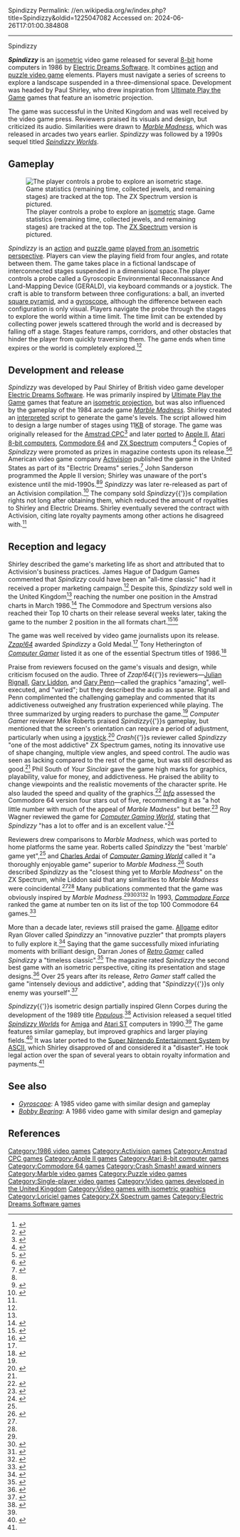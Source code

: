 Spindizzy
Permalink: //en.wikipedia.org/w/index.php?title=Spindizzy&oldid=1225047082
Accessed on: 2024-06-26T17:01:00.384808



------
Spindizzy
{{short description|1986 video game}}{{About|the video game|the form of model car|tether car|9=Spindizzy (disambiguation)}}{{Infobox video game
| title = Spindizzy
| image = spindizzy cover art.jpg
| alt = Artwork of a horizontal rectangular box. The top portion reads "Spindizzy". The left half depicts a yellow grid, and the right half displays advertising and publisher information against a black backdrop.
| caption = Amstrad cover depicting the player controlled probe (GERALD) on an isometric grid.
| developer = [[Electric Dreams Software|Electric Dreams]], [[Loriciels]] (Thomson)
| publisher = Electric Dreams, [[Activision]]
| designer = Paul Shirley
| released = 1986
| genre = [[Action game|Action]], [[Puzzle video game|puzzle]]
| modes = [[Single-player]]
| platforms = [[Amstrad CPC]], [[Apple II]], [[Atari 8-bit]], [[Commodore 64]], [[Enterprise 128]], [[Thomson TO7|Thomson]], [[ZX Spectrum]]
}}

'''''Spindizzy''''' is an [[isometric projection|isometric]] video game released for several [[8-bit]] home computers in 1986 by [[Electric Dreams Software]]. It combines [[Action game|action]] and [[Puzzle video game|puzzle video game]] elements. Players must navigate a series of screens to explore a landscape suspended in a three-dimensional space. Development was headed by Paul Shirley, who drew inspiration from [[Ultimate Play the Game]] games that feature an isometric projection.

The game was successful in the United Kingdom and was well received by the video game press. Reviewers praised its visuals and design, but criticized its audio. Similarities were drawn to ''[[Marble Madness]]'', which was released in arcades two years earlier. ''Spindizzy'' was followed by a 1990s sequel titled ''[[Spindizzy Worlds]]''.

== Gameplay ==
[[File:Spindizzy-Gameplay.png|thumb|left|alt=Horizontal rectangle video game screenshot that is a digital representation of a three dimensional path.|The player controls a probe to explore an [[Isometric projection|isometric]] stage. Game statistics (remaining time, collected jewels, and remaining stages) are tracked at the top. The [[ZX Spectrum]] version is pictured.]]

''Spindizzy'' is an [[Action game|action]] and [[Puzzle video game|puzzle game]] [[Video games with isometric graphics|played from an isometric perspective]]. Players can view the playing field from four angles, and rotate between them. The game takes place in a fictional landscape of interconnected stages suspended in a dimensional space.The player controls a probe called a Gyroscopic Environmental Reconnaissance And Land-Mapping Device (GERALD), via keyboard commands or a joystick. The craft is able to transform between three configurations: a ball, an inverted [[square pyramid]], and a [[gyroscope]], although the difference between each configuration is only visual. Players navigate the probe through the stages to explore the world within a time limit. The time limit can be extended by collecting power jewels scattered through the world and is decreased by falling off a stage. Stages feature ramps, corridors, and other obstacles that hinder the player from quickly traversing them. The game ends when time expires or the world is completely explored.<ref name="ZZAP-14">{{cite journal| journal = [[Zzap!64]]| title = ''Zzap! Test: Spindizzy''| publisher = [[Newsfield Publications]]| date = June 1986| issue = 14| pages = 108–109| url=https://archive.org/stream/zzap64-magazine-014/ZZap_64_Issue_014_1986_Jun#page/n107/mode/2up}}</ref><ref name="Crash-29">{{cite journal| journal = [[Crash (magazine)|Crash]]| publisher = [[Newsfield Publications]]| title = ''Spindizzy''| issue = 29| date = June 1986| pages = 16–17| url=https://archive.org/stream/Crash_No._29_1986-06_Newsfield_GB#page/n15/mode/2up}}</ref>

== Development and release ==

''Spindizzy'' was developed by Paul Shirley of British video game developer [[Electric Dreams Software]]. He was primarily inspired by [[Ultimate Play the Game]] games that feature an [[isometric projection]], but was also influenced by the gameplay of the 1984 arcade game ''[[Marble Madness]]''. Shirley created an [[Interpreter (computing)|interpreted]] script to generate the game's levels. The script allowed him to design a large number of stages using 11[[Kilobyte|KB]] of storage. The game was originally released for the [[Amstrad CPC]]<ref name='ace9'>{{cite magazine |title=The Third Dimension – Isometric 3D Games|magazine=ACE|issue=9|publisher=Future Publishing|date=June 1988|page=85|url=https://spectrumcomputing.co.uk/page.php?issue_id=1735&page=85|access-date=17 January 2023}}</ref> and later [[porting|ported]] to [[Apple II series|Apple II]], [[Atari 8-bit computers]], [[Commodore 64]] and [[ZX Spectrum]] computers.<ref name="Halcyon">{{cite book| title = [[Halcyon Days (book)|Halcyon Days]]: Interviews with Classic Computer and Video Games Programmers| editor = James Hague| year = 1997| chapter = Paul Shirley| publisher = Dadgum Games| chapter-url = https://dadgum.com/halcyon/BOOK/SHIRLEY.HTM}}</ref> Copies of ''Spindizzy'' were promoted as prizes in magazine contests upon its release.<ref>{{cite journal|date=July 1986|title=''Spindizzy'' Competition|url=https://archive.org/details/ComputerAndVideoGamesIssue057Jul86|journal=[[Computer and Video Games]]|publisher=[[EMAP]]|issue=57|page=[https://archive.org/details/ComputerAndVideoGamesIssue057Jul86/page/n30 72]}}</ref><ref>{{cite journal|date=August 1986|title=A Really Rather Big Competition|url=https://archive.org/details/your-sinclair-08|journal=[[Your Sinclair]]|publisher=[[Dennis Publishing]]|issue=8|pages=[https://archive.org/details/your-sinclair-08/page/n39 38]–39}}</ref> American video game company [[Activision]] published the game in the United States as part of its "Electric Dreams" series.<ref name="Compute-77">{{cite journal|last=Bateman|first=Selby|date=October 1986|title=A Great Year For Games|url=https://archive.org/details/1986-10-compute-magazine/page/n19/mode/2up|journal=[[Compute!]]|publisher=[[Small System Services]]|issue=77|page=18}}</ref> John Sanderson programmed the Apple II version; Shirley was unaware of the port's existence until the mid-1990s.<ref name="Halcyon"/><ref name="Moby">{{cite web| url = http://www.mobygames.com/game/spindizzy| title = ''Spindizzy'' – MobyGames| publisher = [[MobyGames]]| access-date = 2010-01-18}}</ref> ''Spindizzy'' was later re-released as part of an Activision compilation.<ref>{{cite journal|date=April 1991|title=''Spindizzy''|url=https://archive.org/details/your-sinclair-64/page/n7/mode/2up|journal=[[Your Sinclair]]|publisher=[[Dennis Publishing]]|issue=64|page=8}}</ref> The company sold ''Spindizzy''{{'}}s compilation rights not long after obtaining them, which reduced the amount of royalties to Shirley and Electric Dreams. Shirley eventually severed the contract with Activision, citing late royalty payments among other actions he disagreed with.<ref name="Halcyon"/>

== Reception and legacy ==
{{Video game reviews
| Allgame = 4 out of 5<ref name="Allgame"/>
| AAction = 96%<ref>{{cite journal| journal = [[Amstrad Action]]| publisher = [[Future Publishing]]| title = Spindizzy| issue = 6| date = March 1986| pages = 58–59| url = https://archive.org/stream/amstrad-action-006/Amstrad_Action_006#page/n57/mode/2up}}</ref>
| CRASH = 93%<ref name="Crash-29"/>
| YSinclair = 9 out of 10<ref name="YS-7"/>
| rev1 = ''[[Zzap!64]]''
| rev1Score = 98%<ref name="ZZAP-14"/>
| award1Pub = Crash
| award1 = Crash Smash
| award2Pub = Zzap!64
| award2 = Gold Medal
| award3Pub = Amstrad Action
| award3 = 3rd best game of all time <ref>[http://retroactionmagazine.com/retroactionextra/amstrad-action-all-time-top-10-games/ Retroactionmagazine.com<!-- Bot generated title -->]</ref>
}}
Shirley described the game's marketing life as short and attributed that to Activision's business practices. James Hague of Dadgum Games commented that ''Spindizzy'' could have been an "all-time classic" had it received a proper marketing campaign.<ref name="Halcyon"/> Despite this, ''Spindizzy'' sold well in the United Kingdom<ref name="Compute-77"/> reaching the number one position in the Amstrad charts in March 1986.<ref name='pcwcharts100486'>{{cite magazine |title=Charts|magazine=Popular Computing Weekly|issue=15|publisher=Sunshine Publications|date=10 April 1986|page=35|url=https://spectrumcomputing.co.uk/page.php?issue_id=2903&page=27|access-date=17 January 2023}}</ref> The Commodore and Spectrum versions also reached their Top 10 charts on their release several weeks later, taking the game to the number 2 position in the all formats chart.<ref name='pcwcharts150586'>{{cite magazine |title=Charts|magazine=Popular Computing Weekly|issue=20|publisher=Sunshine Publications|date=15 May 1986|page=46|url=https://spectrumcomputing.co.uk/page.php?issue_id=2908&page=46|access-date=17 January 2023}}</ref><ref name='pcwcharts220586'>{{cite magazine |title=Charts|magazine=Popular Computing Weekly|issue=21|publisher=Sunshine Publications|date=22 May 1986|page=46|url=https://spectrumcomputing.co.uk/page.php?issue_id=2909&page=46|access-date=17 January 2023}}</ref>

The game was well received by video game journalists upon its release. ''[[Zzap!64]]'' awarded ''Spindizzy'' a Gold Medal.<ref name="ZZAP-14"/> Tony Hetherington of ''[[Computer Gamer]]'' listed it as one of the essential Spectrum titles of 1986.<ref name="CG-17">{{cite journal|last=Hetherington|first=Tony|date=August 1986|title=The Spectrum Collection Update|url=https://archive.org/details/Computer_Gamer_Issue_17_1986-08_Argus_Press_GB|journal=[[Computer Gamer]]|publisher=[[Argus Press|Argus Specialist Publications]]|issue=17|page=[https://archive.org/details/Computer_Gamer_Issue_17_1986-08_Argus_Press_GB/page/n68 14]}}</ref>

Praise from reviewers focused on the game's visuals and design, while criticism focused on the audio. Three of ''Zzap!64''{{'}}s reviewers—[[Julian Rignall]], [[Gary Liddon]], and [[Gary Penn]]—called the graphics "amazing", well-executed, and "varied"; but they described the audio as sparse. Rignall and Penn complimented the challenging gameplay and commented that its addictiveness outweighed any frustration experienced while playing. The three summarized by urging readers to purchase the game.<ref name="ZZAP-14"/> ''Computer Gamer'' reviewer Mike Roberts praised ''Spindizzy''{{'}}s gameplay, but mentioned that the screen's orientation can require a period of adjustment, particularly when using a [[joystick]].<ref name="CG-13">{{cite journal|last=Roberts|first=Mike|date=April 1986|title=''Spindizzy''|url=https://archive.org/details/Computer_Gamer_Issue_13_1986-04_Argus_Press_GB/page/n29/mode/2up|journal=[[Computer Gamer]]|publisher=[[Argus Press|Argus Specialist Publications]]|issue=13|pages=30–31}}</ref> ''Crash''{{'}}s reviewer called ''Spindizzy'' "one of the most addictive" ZX Spectrum games, noting its innovative use of shape changing, multiple view angles, and speed control. The audio was seen as lacking compared to the rest of the game, but was still described as good.<ref name="Crash-29"/> Phil South of ''Your Sinclair'' gave the game high marks for graphics, playability, value for money, and addictiveness. He praised the ability to change viewpoints and the realistic movements of the character sprite. He also lauded the speed and quality of the graphics.<ref name="YS-7">{{cite journal| journal = [[Your Sinclair]]| publisher = [[Dennis Publishing]]| title = ''Spindizzy''| date = July 1986| issue = 7| pages = 60–61| first = Phil| last = South| url=https://archive.org/stream/your-sinclair-07/YourSinclair_07_July_1986#page/n61/mode/2up}}</ref> ''[[Info (magazine)|Info]]'' assessed the Commodore 64 version four stars out of five, recommending it as "a hot little number with much of the appeal of ''Marble Madness''" but better.<ref name="info198701">{{Cite magazine |last1=Dunnington |first1=Benn |last2=Brown |first2=Mark R. |last3=Malcolm |first3=Tom |date=January–February 1987 |title=64/128 Gallery |url=https://archive.org/stream/info-magazine-13/Info_Issue_13_1987_Jan-Feb#page/n13/mode/2up |magazine=Info |pages=14–21}}</ref> Roy Wagner reviewed the game for ''[[Computer Gaming World]]'', stating that ''Spindizzy'' "has a lot to offer and is an excellent value."<ref name="CGW34">{{cite magazine |last=Wagner |first=Roy |title=Commodore Key |magazine=Computer Gaming World |date=January–February 1987 |volume=1 |issue=34 |pages=39}}</ref>

Reviewers drew comparisons to ''Marble Madness'', which was ported to home platforms the same year. Roberts called ''Spindizzy'' the "best 'marble' game yet",<ref name="CG-13"/> and [[Charles Ardai]] of ''[[Computer Gaming World]]'' called it "a thoroughly enjoyable game" superior to ''Marble Madness''.<ref name="ardai198707">{{cite magazine|last=Ardai|first=Charles|authorlink=Charles Ardai|url=http://www.cgwmuseum.org/galleries/issues/cgw_38.pdf|title=Titans of the Computer Gaming World / Part Three of Five: Ardai on Activision|date=June–July 1987|magazine=[[Computer Gaming World]]|issue=38|pages=36}}</ref> South described ''Spindizzy'' as the "closest thing yet to ''Marble Madness''" on the ZX Spectrum, while Liddon said that any similarities to ''Marble Madness'' were coincidental.<ref name="ZZAP-14"/><ref name="YS-7"/> Many publications commented that the game was obviously inspired by ''Marble Madness''.<ref name="Crash-29"/><ref>{{cite journal|date=July 1986|title=''Spindizzy''|url=https://archive.org/details/ZX-computing-1986-07|journal=ZX Computing Monthly|publisher=[[Argus Press|Argus Specialist Publications]]|page=[https://archive.org/details/ZX-computing-1986-07/page/n64 65]|editor=Bryan Ralph}}</ref><ref name="YS-6">{{cite journal| journal = [[Your Sinclair]]| publisher = [[Dennis Publishing]]| title = Frontlines| date = June 1986| issue = 6| page = 13| url=https://archive.org/stream/your-sinclair-06/YourSinclair_06_Jun_1986#page/n13/mode/2up}}</ref><ref name="Retro-53">{{cite journal|last=Grannell|first=Craig|date=August 2008|title=The Making of ''Marble Madness''|url=https://archive.org/stream/retro_gamer/RetroGamer_053#page/n81/mode/2up|journal=[[Retro Gamer]]|publisher=[[Imagine Publishing]]|issue=53|pages=82–87}}</ref> In 1993, ''[[Commodore Force]]'' ranked the game at number ten on its list of the top 100 Commodore 64 games.<ref>{{cite web|title=Top Ton!|url=https://archive.org/stream/zzap64-magazine-101/ZZap_64_Issue_101_Commodore_Force_Issue_11_1993_Autumn#page/n32/mode/1up/|website=Commodore Force|date=Autumn 1993|accessdate=2017-09-03|page=33}}</ref>

More than a decade later, reviews still praised the game. [[Allgame]] editor Ryan Glover called ''Spindizzy'' an "innovative puzzler" that prompts players to fully explore it.<ref name="Allgame">{{cite web| url = http://www.allgame.com/game.php?id=4757| title = ''Spindizzy'' – Overview| publisher = [[Allgame]]| first = Ryan| last = Glover| access-date = 2010-01-16| archive-url = https://web.archive.org/web/20141115031717/http://www.allgame.com/game.php?id=4757| archive-date = 2014-11-15}}</ref> Saying that the game successfully mixed infuriating moments with brilliant design, Darran Jones of ''[[Retro Gamer]]'' called ''Spindizzy'' a "timeless classic".<ref name="RG-52">{{cite journal|last=Jones|first=Darran|title=Retrorevival: ''Spindizzy''|url=https://archive.org/stream/retro_gamer/RetroGamer_052#page/n19/mode/2up|journal=[[Retro Gamer]]|publisher=[[Imagine Publishing]]|issue=52|page=22}}</ref> The magazine rated ''Spindizzy'' the second best game with an isometric perspective, citing its presentation and stage designs.<ref name="RG-59">{{cite journal|title=Top 25 Isometric Games|url=https://archive.org/stream/retro_gamer/RetroGamer_059#page/n71/mode/2up|journal=[[Retro Gamer]]|publisher=[[Imagine Publishing]]|issue=59|page=73}}</ref> Over 25 years after its release, ''Retro Gamer'' staff called the game "intensely devious and addictive", adding that "''Spindizzy''{{'}}s only enemy was yourself".<ref>{{cite journal|last=Mason|first=Graeme|date=July 2012|title=From the Archives – Electric Dreams|url=https://archive.org/stream/retro_gamer/RetroGamer_104#page/n83/mode/2up|location=[[Bournemouth]]|publisher=[[Imagine Publishing]]|issue=104|page=84|issn=1742-3155|oclc=489477015|journal=[[Retro Gamer]]}}</ref>

''Spindizzy''{{'}}s isometric design partially inspired Glenn Corpes during the development of the 1989 title ''[[Populous (video game)|Populous]]''.<ref name="Edge-107">{{cite magazine|author=Edge Staff|date=February 2002|title=The Making Of: ''Populous''|url=http://www.next-gen.biz/features/making-populous|url-status=dead|magazine=[[Edge (magazine)|Edge]]|publisher=[[Future plc|Future Publishing]]|issue=107|archive-url=https://web.archive.org/web/20120710085757/http://www.edge-online.com/features/making-populous|archive-date=July 10, 2012|access-date=2010-01-17}}</ref> Activision released a sequel titled ''[[Spindizzy Worlds]]'' for [[Amiga]] and [[Atari ST]] computers in 1990.<ref name="Halcyon"/> The game features similar gameplay, but improved graphics and larger playing fields.<ref>{{cite journal|last=Webb|first=Trenton|date=January 1991|title=Screenplay: ''Spindizzy Worlds''|url=https://archive.org/details/amigaformatmagazine-018|journal=[[Amiga Format]]|publisher=[[Future Publishing]]|issue=18|pages=[https://archive.org/details/amigaformatmagazine-018/page/n181 82]–84}}</ref> It was later ported to the [[Super Nintendo Entertainment System]] by [[ASCII (company)|ASCII]], which Shirley disapproved of and considered it a "disaster". He took legal action over the span of several years to obtain royalty information and payments.<ref name="Halcyon"/>

== See also ==
*''[[Gyroscope (video game)|Gyroscope]]'': A 1985 video game with similar design and gameplay
*''[[Bobby Bearing]]'': A 1986 video game with similar design and gameplay

== References ==
{{Reflist|2}}

{{good article}}

[[Category:1986 video games]]
[[Category:Activision games]]
[[Category:Amstrad CPC games]]
[[Category:Apple II games]]
[[Category:Atari 8-bit computer games]]
[[Category:Commodore 64 games]]
[[Category:Crash Smash! award winners]]
[[Category:Marble video games]]
[[Category:Puzzle video games]]
[[Category:Single-player video games]]
[[Category:Video games developed in the United Kingdom]]
[[Category:Video games with isometric graphics]]
[[Category:Loriciel games]]
[[Category:ZX Spectrum games]]
[[Category:Electric Dreams Software games]]